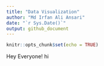 ```yaml
---
title: "Data Visualization"
author: "Md Irfan Ali Ansari"
date: "`r Sys.Date()`"
output: github_document
---
```


```r
knitr::opts_chunk$set(echo = TRUE)
```

Hey Everyone! hi
